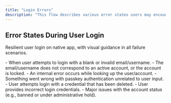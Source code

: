 ```yaml
---
title: "Login Errors"
description: "This flow describes various error states users may encounter when attempting to sign in using a passkey or traditional credentials in native apps. Understanding these scenarios ensures a smooth user experience by providing clear, actionable error messages and fallback options."
---
```



## Error States During User Login

Resilient user login on native app, with visual guidance in all failure scenarios.

<Tabs>
<Tab title="iOS">
    <ToolingFrame 
        imageURL="/images/authentication-flow/native-app/passkey-login-errorstates-ios-native.png"
        caption="Native: iOS passkey login error states"
        imageName="passkey-login-errorstates-ios-native.png"
    />
</Tab>

  <Tab title="Android">
    <ToolingFrame 
        imageURL="/images/authentication-flow/native-app/passkey-login-errorstates-android-native.png"
        caption="Native: Android passkey login error states"
        imageName="passkey-login-errorstates-android-native.png"
    />
  </Tab>
</Tabs>

<Steps>
    <Step title="Error: no identifier / unrecognised identifier">
        - When user attempts to login with a blank or invalid email/username. 
    </Step>
    <Step title="Error: account locked / not found">
        - The email/username does not correspond to an active account, or the account is locked.
    </Step>
    <Step title="Error: system / API error related to lookup">
        - An internal error occurs while looking up the user/account.
    </Step>
    <Step title="Error: general passkey login error">
        - Something went wrong with passkey authentication unrelated to user input.
    </Step>
    <Step title="Error: tried deleted passkey">
        - User attempts login with a credential that has been deleted.
    </Step>
    <Step title="Error: incorrect Username / Password">
        - User provides incorrect login credentials.
    </Step>
    <Step title="Error: critical account error">
        - Major issues with the account status (e.g., banned or under administrative hold).
    </Step>

</Steps>

